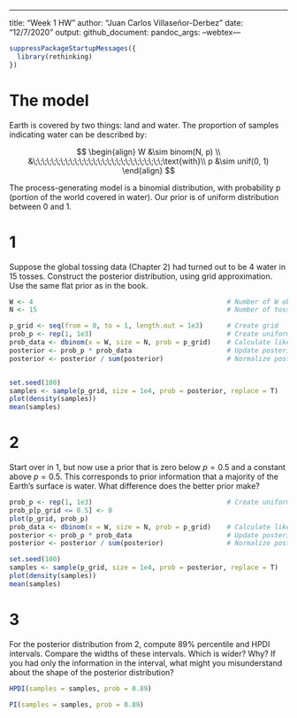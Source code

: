---
title: "Week 1 HW"
author: "Juan Carlos Villaseñor-Derbez"
date: "12/7/2020"
output:
  github_document:
    pandoc_args: --webtex---

```r
suppressPackageStartupMessages({
  library(rethinking)
})
```

# The model

Earth is covered by two things: land and water. The proportion of samples indicating water can be described by:

$$
\begin{align}
W &\sim binom(N, p) \\
&\;\;\;\;\;\;\;\;\;\;\;\;\;\;\;\;\;\;\;\;\;\;\;\;\;\;\;\;\text{with}\\
p &\sim unif(0, 1)
\end{align}
$$

The process-generating model is a binomial distribution, with probability p (portion of the world covered in water). Our prior is of uniform distribution between 0 and 1.

# 1

Suppose the global tossing data (Chapter 2) had turned out to be 4 water in 15 tosses. Construct the posterior distribution, using grid approximation. Use the same flat prior as in the book.

```r
W <- 4                                                 # Number of W observed
N <- 15                                                # Number of tosses

p_grid <- seq(from = 0, to = 1, length.out = 1e3)      # Create grid
prob_p <- rep(1, 1e3)                                  # Create uniform prior
prob_data <- dbinom(x = W, size = N, prob = p_grid)    # Calculate likelihood of each point on the grid
posterior <- prob_p * prob_data                        # Update posterior
posterior <- posterior / sum(posterior)                # Normalize posterior


set.seed(100)
samples <- sample(p_grid, size = 1e4, prob = posterior, replace = T)    # Sample the posterior
plot(density(samples))                                                  # Visualize the posterior
mean(samples)
```

# 2

Start over in 1, but now use a prior that is zero below $p = 0.5$ and a constant above $p = 0.5$. This corresponds to prior information that a majority of the Earth's surface is water. What difference does the better prior make?

```r
prob_p <- rep(1, 1e3)                                  # Create uniform prior
prob_p[p_grid <= 0.5] <- 0
plot(p_grid, prob_p)
prob_data <- dbinom(x = W, size = N, prob = p_grid)    # Calculate likelihood of each point on the grid
posterior <- prob_p * prob_data                        # Update posterior
posterior <- posterior / sum(posterior)                # Normalize posterior

set.seed(100)
samples <- sample(p_grid, size = 1e4, prob = posterior, replace = T)    # Sample the posterior
plot(density(samples))                                                  # Visualize the posterior
mean(samples)
```

# 3

For the posterior distribution from 2, compute 89% percentile and HPDI intervals. Compare the widths of these intervals. Which is wider? Why? If you had only the information in the interval, what might you misunderstand about the shape of the posterior distribution?

```r
HPDI(samples = samples, prob = 0.89)

PI(samples = samples, prob = 0.89)
```






















